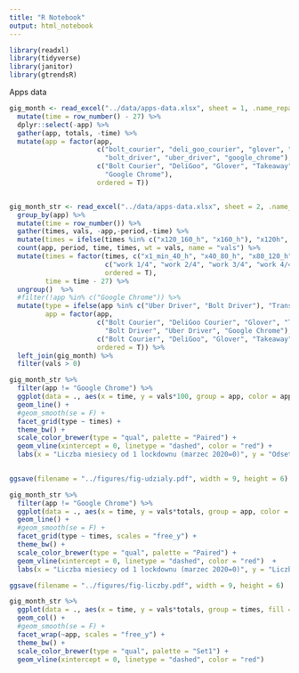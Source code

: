 ```yaml
---
title: "R Notebook"
output: html_notebook
---
```


```r
library(readxl)
library(tidyverse)
library(janitor)
library(gtrendsR)
```

Apps data

```r
gig_month <- read_excel("../data/apps-data.xlsx", sheet = 1, .name_repair = make_clean_names) %>%
  mutate(time = row_number() - 27) %>%
  dplyr::select(-app) %>%
  gather(app, totals, -time) %>%
  mutate(app = factor(app, 
                      c("bolt_courier", "deli_goo_courier", "glover", "takeaway_com_courier", "wolt_courier_partner",
                        "bolt_driver", "uber_driver", "google_chrome"),
                      c("Bolt Courier", "DeliGoo", "Glover", "Takeaway", "Wolt", "Bolt Driver", "Uber", 
                        "Google Chrome"),
                      ordered = T))


gig_month_str <- read_excel("../data/apps-data.xlsx", sheet = 2, .name_repair = make_clean_names)  %>%
  group_by(app) %>%
  mutate(time = row_number()) %>%
  gather(times, vals, -app,-period,-time) %>%
  mutate(times = ifelse(times %in% c("x120_160_h", "x160_h"), "x120h", times)) %>%
  count(app, period, time, times, wt = vals, name = "vals") %>%
  mutate(times = factor(times, c("x1_min_40_h", "x40_80_h", "x80_120_h", "x120h"),
                        c("work 1/4", "work 2/4", "work 3/4", "work 4/4"), 
                        ordered = T),
         time = time - 27) %>%
  ungroup()  %>%
  #filter(!app %in% c("Google Chrome")) %>%
  mutate(type = ifelse(app %in% c("Uber Driver", "Bolt Driver"), "Transport", "Delivery"),
         app = factor(app, 
                      c("Bolt Courier", "DeliGoo Courier", "Glover", "Takeaway.com Courier", "Wolt Courier Partner", 
                        "Bolt Driver", "Uber Driver", "Google Chrome"),
                      c("Bolt Courier", "DeliGoo", "Glover", "Takeaway", "Wolt", "Bolt Driver", "Uber", "Google Chrome"),
                      ordered = T)) %>%
  left_join(gig_month) %>%
  filter(vals > 0)
```

```r
gig_month_str %>% 
  filter(app != "Google Chrome") %>%
  ggplot(data = ., aes(x = time, y = vals*100, group = app, color = app)) + 
  geom_line() +
  #geom_smooth(se = F) + 
  facet_grid(type ~ times) + 
  theme_bw() +
  scale_color_brewer(type = "qual", palette = "Paired") +
  geom_vline(xintercept = 0, linetype = "dashed", color = "red") + 
  labs(x = "Liczba miesiecy od 1 lockdownu (marzec 2020=0)", y = "Odsetek uzytkownikow", color = "Aplikcja")
  

ggsave(filename = "../figures/fig-udzialy.pdf", width = 9, height = 6)

gig_month_str %>% 
  filter(app != "Google Chrome") %>%
  ggplot(data = ., aes(x = time, y = vals*totals, group = app, color = app)) + 
  geom_line() +
  #geom_smooth(se = F) + 
  facet_grid(type ~ times, scales = "free_y") + 
  theme_bw() +
  scale_color_brewer(type = "qual", palette = "Paired") +
  geom_vline(xintercept = 0, linetype = "dashed", color = "red")  + 
  labs(x = "Liczba miesiecy od 1 lockdownu (marzec 2020=0)", y = "Liczba uzytkownikow", color = "Aplikcja")

ggsave(filename = "../figures/fig-liczby.pdf", width = 9, height = 6)

```

```r
gig_month_str %>% 
  ggplot(data = ., aes(x = time, y = vals*totals, group = times, fill = times)) + 
  geom_col() + 
  #geom_smooth(se = F) + 
  facet_wrap(~app, scales = "free_y") + 
  theme_bw() +
  scale_color_brewer(type = "qual", palette = "Set1") +
  geom_vline(xintercept = 0, linetype = "dashed", color = "red")
```


